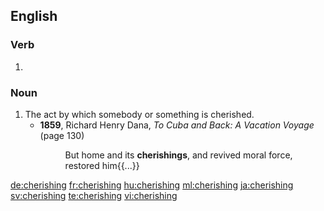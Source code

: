 ==English==

===Verb===
{{head|en|present participle}}

# {{present participle of|cherish|lang=en|nocat=1}}

===Noun===
{{en-noun}}

# The act by which somebody or something is cherished.
#* '''1859''', Richard Henry Dana, ''To Cuba and Back: A Vacation Voyage'' (page 130)
#*: But home and its '''cherishings''', and revived moral force, restored him{{...}}

[[de:cherishing]]
[[fr:cherishing]]
[[hu:cherishing]]
[[ml:cherishing]]
[[ja:cherishing]]
[[sv:cherishing]]
[[te:cherishing]]
[[vi:cherishing]]